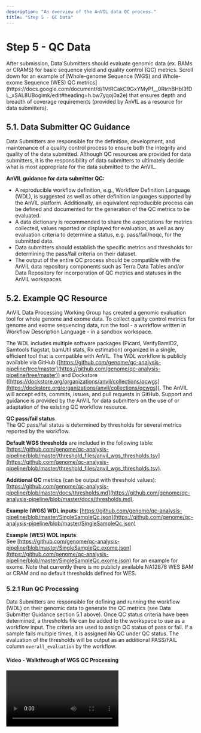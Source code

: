 ```yaml
---
description: "An overview of the AnVIL data QC process."
title: "Step 5 - QC Data"
---
```


# Step 5 - QC Data

<Alert icon={false} severity="info">
    After submission, Data Submitters should evaluate genomic data (ex. BAMs or CRAMS) for basic sequence yield and quality control (QC) metrics. Scroll down for an example of [Whole-genome Sequence (WGS) and Whole-exome Sequence (WES) QC metrics](https://docs.google.com/document/d/1VtRCakC9GxYMyPf__0RtrhBHbl3fDL_xSAL8UBogimk/edit#heading=h.bw7yqoj0a2e) that ensures depth and breadth of coverage requirements (provided by AnVIL as a resource for data submitters).    
</Alert>    

## 5.1. Data Submitter QC Guidance

Data Submitters are responsible for the definition, development, and maintenance of a quality control process to ensure both the integrity and quality of the data submitted. Although QC resources are provided for data submitters, it is the responsibility of data submitters to ultimately decide what is most appropriate for the data submitted to the AnVIL.
 
**AnVIL guidance for data submitter QC:**    
- A reproducible workflow definition, e.g., Workflow Definition Language (WDL), is suggested as well as other definition languages supported by the AnVIL platform. Additionally, an equivalent reproducible process can be defined and documented for the generation of the QC metrics to be evaluated.    
- A data dictionary is recommended to share the expectations for metrics collected, values reported or displayed for evaluation, as well as any evaluation criteria to determine a status, e.g. pass/fail/noqc, for the submitted data.    
- Data submitters should establish the specific metrics and thresholds for determining the pass/fail criteria on their dataset.   
- The output of the entire QC process should be compatible with the AnVIL data repository components such as Terra Data Tables and/or Data Repository for incorporation of QC metrics and statuses in the AnVIL workspaces.

## 5.2. Example QC Resource    

AnVIL Data Processing Working Group has created a genomic evaluation tool for whole genome and exome data. To collect quality control metrics for genome and exome sequencing data, run the tool - a workflow written in Workflow Description Language - in a sandbox workspace.

The WDL includes multiple software packages (Picard, VerifyBamID2, Samtools flagstat, bamUtil stats, Rx estimation) organized in a single, efficient tool that is compatible with AnVIL. The WDL workflow is publicly available via GitHub ([https://github.com/genome/qc-analysis-pipeline/tree/master](https://github.com/genome/qc-analysis-pipeline/tree/master)) and Dockstore ([https://dockstore.org/organizations/anvil/collections/qcwgs](https://dockstore.org/organizations/anvil/collections/qcwgs)). The AnVIL will accept edits, commits, issues, and pull requests in GitHub. Support and guidance is provided by the AnVIL for data submitters on the use of or adaptation of the existing QC workflow resource.   

**QC pass/fail status**      
The QC pass/fail status is determined by thresholds for several metrics reported by the workflow.     

**Default WGS thresholds** are included in the following table: [https://github.com/genome/qc-analysis-pipeline/blob/master/threshold_files/anvil_wgs_thresholds.tsv](https://github.com/genome/qc-analysis-pipeline/blob/master/threshold_files/anvil_wgs_thresholds.tsv).    

**Additional QC** metrics (can be output with threshold values): [https://github.com/genome/qc-analysis-pipeline/blob/master/docs/thresholds.md](https://github.com/genome/qc-analysis-pipeline/blob/master/docs/thresholds.md).    

**Example (WGS) WDL inputs**: [https://github.com/genome/qc-analysis-pipeline/blob/master/SingleSampleQc.json](https://github.com/genome/qc-analysis-pipeline/blob/master/SingleSampleQc.json)    

**Example (WES) WDL inputs**:    
See [https://github.com/genome/qc-analysis-pipeline/blob/master/SingleSampleQc.exome.json](https://github.com/genome/qc-analysis-pipeline/blob/master/SingleSampleQc.exome.json) for an example for exome. Note that currently there is no publicly available NA12878 WES BAM or CRAM and no default thresholds defined for WES.  

### 5.2.1 Run QC Processing
Data Submitters are responsible for defining and running the workflow (WDL) on their genomic data to generate the QC metrics (see Data Submitter Guidance section 5.1 above). Once QC status criteria have been determined, a thresholds file can be added to the workspace to use as a workflow input. The criteria are used to assign QC status of pass or fail. If a sample fails multiple times, it is assigned No QC under QC status.  The evaluation of the thresholds will be output as an additional PASS/FAIL column `overall_evaluation` by the workflow.     

#### Video - Walkthrough of WGS QC Processing

<Video url="https://youtu.be/WLpnoXySuIw" />

### 5.2.2 Example QC Metrics
#### QC processing results table

Below is the current output, files and discrete values, generated by the workflow in a `qc_results_sample` data table: [https://github.com/genome/qc-analysis-pipeline/blob/master/docs/outputs.md](https://github.com/genome/qc-analysis-pipeline/blob/master/docs/outputs.md)


| Metric Name                 | Metric Description                  | Pass threshold  | Purpose                    | Source Tool                              |
|:----------------------------|:------------------------------------|:----------------|:---------------------------|:-----------------------------------------|
| `qc_results_sample_id`      | Sample ID                           | NA              | Identify sample            | NA                                       |
| `cram`                      | Cram google path                    | NA              | Locate file                | NA                                       |
| `FREEMIX`                   | FREEMIX                             | < 0.01          | Sample contamination       | VerifyBamID2                             |
| `MEAN_COVERAGE`             | Haploid Coverage                    | ≥ 30            | Coverage depth             | Picard CollectWgs Metrics                |
| `MEDIAN_ABSOLUTE_DEVIATION` | Library insert size mad             | NA              | Batch characteristics      | Picard CollectInsertSize Metrics         |
| `MEDIAN_INSERT_SIZE`        | Library insert size median          | NA              | Batch characteristics      | Picard CollectInsertSize Metrics         |
| `PCT_10X`                   | % coverage at 10X                   | > 0.95          | Coverage breadth           | Picard CollectWgs Metrics                |
| `PCT_20X`                   | % coverage at 20X                   | > 0.90          | Coverage breadth           | Picard CollectWgs Metrics                |
| `PCT_30X`                   | % coverage at 30X                   | NA              | Additional metadata        | Picard CollectWgs Metrics                |
| `PCT_CHIMERAS (PAIR)`       | % Chimeras                          | < 0.05          | Variant detection          | Picard CollectAlignmentSummary Metrics   |
| `Percent_duplication`       | % duplication                       |                 |                            |                                          |
| `Q20_BASES`                 | Total bases with Q20 or higher      | ≥ 86x109        | Sequence quality           | Picard CollectQualityYield Metrics       |
| `qc_status`                 | Reported status at the sample level | Pass/Fail/No QC | Overall quality assessment |                                          |
| `read1_pf_mismatch_rate`    | Read1 base mismatch rate            | < 0.05          | Sequence quality           | Picard Collect Alignment Summary Metrics |
| `read2_pf_mismatch_rate`    | Read2 base mismatch rate            | < 0.05          | Sequence quality           | Picard Collect Alignment Summary Metrics |


### 5.2.3 Post QC Processing to AnVIL Workspaces

The output from the QC aggregator is a QC summary results TSV file. Data submitters will pass off the QC summary results file to AnVIL ingestion team. The AnVIL team will push the QC summary results to the workspaces, which will contain the QC status including those that fail QC or have no QC. The example below is the QC results table in 1000 Genomes workspace.

### Sample QC Results Table

<Figure
  alt="QC Results."
  caption="QC results in a 1000 Genomes workspace"
  src="/consortia/learn/data-submitters/qc-results.png"
/>
